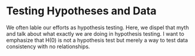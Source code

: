 # Testing Hypotheses and Data

We often lable our efforts as hypothesis testing.  Here, we dispel that myth and talk about what exactly we are doing in hypothesis testing.  I want to emphasize that H(0) is not a hypothesis test but merely a way to test data consistency with no relationships.